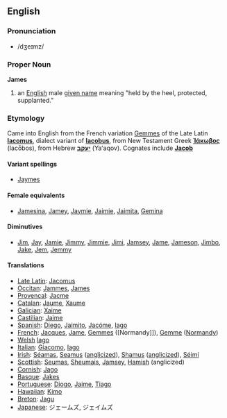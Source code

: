 ==English==
===Pronunciation===
*/dʒeɪmz/

===Proper Noun===
'''James'''

#an [[English]] male [[given name]] meaning "held by the heel, protected, supplanted."

===Etymology===
Came into English from the French variation [[Gemmes]] of the Late Latin '''[[Iacomus]]''', dialect variant of '''[[Iacobus]]''', from New Testament Greek '''[[Ἰάκωβος]]''' (Iacōbos), from Hebrew '''[[יעקב]]''' (Yaʻaqov). Cognates include '''[[Jacob]]'''

====Variant spellings====
*[[Jaymes]]

====Female equivalents====
*[[Jamesina]], [[Jamey]], [[Jaymie]], [[Jaimie]], [[Jaimita]], [[Gemina]]

====Diminutives====
*[[Jim]], [[Jay]], [[Jamie]], [[Jimmy]], [[Jimmie]], [[Jimi]], [[Jamsey]], [[Jame]], [[Jameson]], [[Jimbo]], [[Jake]], [[Jem]], [[Jemmy]]


====Translations====

*[[Late Latin]]: [[Jacomus]]
*[[Occitan]]: [[Jammes]], [[James]]
*[[Provencal]]: [[Jacme]]
*[[Catalan]]: [[Jaume]], [[Xaume]]
*[[Galician]]: [[Xaime]]
*[[Castilian]]: [[Jaime]]
*[[Spanish]]: [[Diego]], [[Jaimito]], [[Jacóme]], [[Iago]]
*[[French]]: [[Jacques]], [[Jame]], [[Gemmes]] ([Normandy]]), [[Gemme]] ([[Normandy]])
*[[Welsh]] [[Iago]]
*[[Italian]]: [[Giacomo]], [[Iago]]
*[[Irish]]: [[Séamas]], [[Seamus]] ([[anglicized]]), [[Shamus]] ([[anglicized]]), [[Séimí]]
*[[Scottish]]: [[Seumas]], [[Sheumais]], [[Jamsey]], [[Hamish]] (anglicized)
*[[Cornish]]: [[Jago]]
*[[Basque]]: [[Jakes]]
*[[Portuguese]]: [[Diogo]], [[Jaime]], [[Tiago]]
*[[Hawaiian]]: [[Kimo]]
*[[Breton]]: [[Jagu]]
*[[Japanese]]: ジェームズ, ジェイムズ